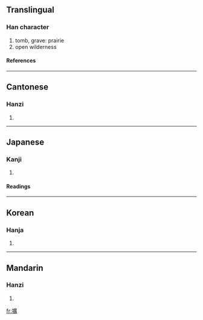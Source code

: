 {{see|圹}}

==Translingual==
===Han character===
{{Han char|rn=32|rad=土|as=15|sn=18|four=4018<sub>6</sub>|canj=土戈廿金 (GITC)}}
# tomb, grave: prairie
# open wilderness
====References====
{{Han ref|kx=0241.250|dkj=05576|dj=0481.170|hdz=10497.060|uh=58D9|ud=22745|bh=C252|bd=49746}}
----
==Cantonese==
===Hanzi===
{{yue-hanzi|jyut=|y=kwong3}}
# {{defn|Cantonese}}
----
==Japanese==
===Kanji===
{{ja-kanji|grade=|rs=土15}}
# {{defn|Japanese}} 
====Readings====
{{ja-readings|on=[[こう]] (kō)|kun=[[あな]] (ana)}}
----
==Korean==
===Hanja===
{{ko-hanja|hangeul=광|rv=gwang|mr=kwang}}
# {{defn|Korean}}
----
==Mandarin==
===Hanzi===
{{cmn-hanzi|sim=圹|pin=[[kuàng]] ([[kuang4]]), [[wěi]] ([[wei3]])|wg=k'uang<sup>4</sup>, wei<sup>3</sup>}}
# {{defn|Mandarin}}

[[fr:壙]]